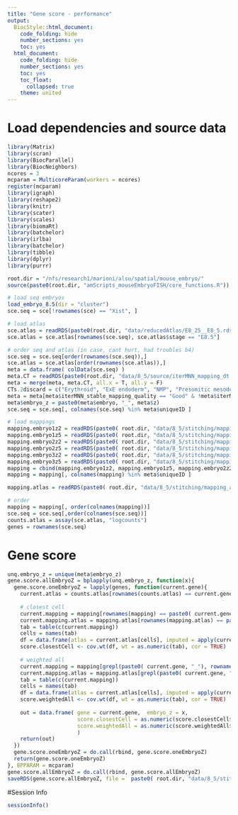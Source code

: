 ```yaml
---
title: "Gene score - performance"
output:
  BiocStyle::html_document:
    code_folding: hide
    number_sections: yes
    toc: yes  
  html_document:
    code_folding: hide
    number_sections: yes
    toc: yes
    toc_float:
      collapsed: true
    theme: united
---
```



# Load dependencies and source data

```r

library(Matrix)
library(scran)
library(BiocParallel)
library(BiocNeighbors)
ncores = 3
mcparam = MulticoreParam(workers = ncores)
register(mcparam)
library(igraph)
library(reshape2)
library(knitr)
library(scater)
library(scales)
library(biomaRt)
library(batchelor)
library(irlba)
library(batchelor)
library(tibble)
library(dplyr)
library(purrr)

root.dir = "/nfs/research1/marioni/alsu/spatial/mouse_embryo/"
source(paste0(root.dir, "amScripts_mouseEmbryoFISH/core_functions.R"))

# load seq embryos
load_embryo_8.5(dir = "cluster")
sce.seq = sce[!rownames(sce) == "Xist", ]

# load atlas 
sce.atlas = readRDS(paste0(root.dir, "data/reducedAtlas/E8_25__E8_5.rds"))
sce.atlas = sce.atlas[rownames(sce.seq), sce.atlas$stage == "E8.5"]

# order seq and atlas (in case, cant hurt, had troubles b4)
sce.seq = sce.seq[order(rownames(sce.seq)),]
sce.atlas = sce.atlas[order(rownames(sce.atlas)),]
meta = data.frame( colData(sce.seq) )
meta.CT = readRDS(paste0(root.dir, "data/8_5/source/iterMNN_mapping_dt.Rds"))
meta = merge(meta, meta.CT, all.x = T, all.y = F)
CTs.2discard = c("Erythroid", "ExE endoderm", "NMP", "Presomitic mesoderm")
meta = meta[meta$iterMNN_stable_mapping_quality == "Good" & !meta$iterMNN_stable %in% CTs.2discard, ]
meta$embryo_z = paste0(meta$embryo, "_", meta$z)
sce.seq = sce.seq[, colnames(sce.seq) %in% meta$uniqueID ]

# load mappings
mapping.embryo1z2 = readRDS(paste0( root.dir, "data/8_5/stitching/mapping_seq2atlas_embryo1z2_libsize.rds"))
mapping.embryo1z5 = readRDS(paste0( root.dir, "data/8_5/stitching/mapping_seq2atlas_embryo1z5_libsize.rds"))
mapping.embryo2z2 = readRDS(paste0( root.dir, "data/8_5/stitching/mapping_seq2atlas_embryo2z2_libsize.rds"))
mapping.embryo2z5 = readRDS(paste0( root.dir, "data/8_5/stitching/mapping_seq2atlas_embryo2z5_libsize.rds"))
mapping.embryo3z2 = readRDS(paste0( root.dir, "data/8_5/stitching/mapping_seq2atlas_embryo3z2_libsize.rds"))
mapping.embryo3z5 = readRDS(paste0( root.dir, "data/8_5/stitching/mapping_seq2atlas_embryo3z5_libsize.rds"))
mapping = cbind(mapping.embryo1z2, mapping.embryo1z5, mapping.embryo2z2, mapping.embryo2z5, mapping.embryo3z2, mapping.embryo3z5)
mapping = mapping[, colnames(mapping) %in% meta$uniqueID ]

mapping.atlas = readRDS(paste0( root.dir, "data/8_5/stitching/mapping_atlas2atlas.rds"))

# order
mapping = mapping[, order(colnames(mapping))]
sce.seq = sce.seq[,order(colnames(sce.seq))]
counts.atlas = assay(sce.atlas, "logcounts")
genes = rownames(sce.seq)


```



# Gene score

```r


unq.embryo_z = unique(meta$embryo_z)
gene.score.allEmbryoZ = bplapply(unq.embryo_z, function(x){
  gene.score.oneEmbryoZ = lapply(genes, function(current.gene){
    current.atlas = counts.atlas[rownames(counts.atlas) == current.gene,]
  
    # closest cell
    current.mapping = mapping[rownames(mapping) == paste0( current.gene, "_1"), colnames(mapping) %in% meta$uniqueID[meta$embryo_z == x]]
    current.mapping.atlas = mapping.atlas[rownames(mapping.atlas) == paste0( current.gene, "_1"), ]
    tab = table(c(current.mapping))
    cells = names(tab) 
    df = data.frame(atlas = current.atlas[cells], imputed = apply(current.mapping.atlas[, cells] , 2, function(x) mean(current.atlas[x]) ) ) 
    score.closestCell <- cov.wt(df, wt = as.numeric(tab), cor = TRUE)
    
    # weighted all
    current.mapping = mapping[grepl(paste0( current.gene, "_"), rownames(mapping)), colnames(mapping) %in% meta$uniqueID[meta$embryo_z == x]]
    current.mapping.atlas = mapping.atlas[grepl(paste0( current.gene, "_"), rownames(mapping.atlas)),]
    tab = table(c(current.mapping))
    cells = names(tab) 
    df = data.frame(atlas = current.atlas[cells], imputed = apply(current.mapping.atlas[, cells] , 2, function(x) mean(current.atlas[x]) ) ) 
    score.weightedAll <- cov.wt(df, wt = as.numeric(tab), cor = TRUE)
      
    out = data.frame( gene = current.gene,  embryo_z = x, 
                      score.closestCell = as.numeric(score.closestCell$cor[1,2]),
                      score.weightedAll = as.numeric(score.weightedAll$cor[1,2])
                      )
    return(out)
  })
  gene.score.oneEmbryoZ = do.call(rbind, gene.score.oneEmbryoZ)
  return(gene.score.oneEmbryoZ)
}, BPPARAM = mcparam)
gene.score.allEmbryoZ = do.call(rbind, gene.score.allEmbryoZ)
saveRDS(gene.score.allEmbryoZ, file =  paste0( root.dir, "data/8_5/stitching/geneScore_performance.rds"))


```


#Session Info

```r

sessionInfo()

```

